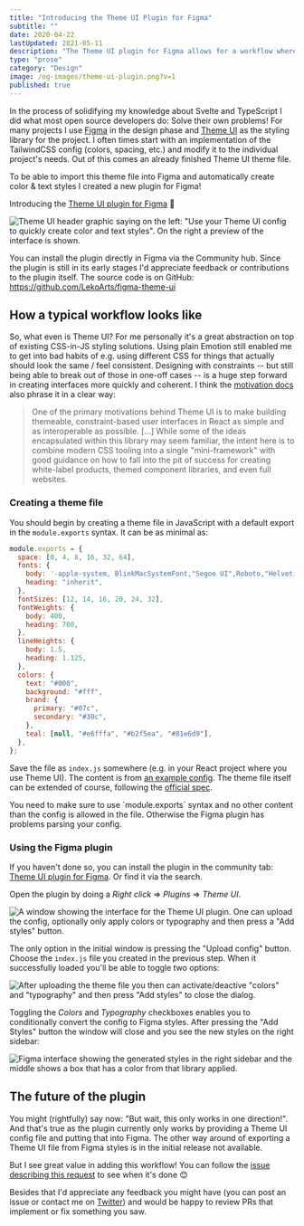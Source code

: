 ```yaml
---
title: "Introducing the Theme UI Plugin for Figma"
subtitle: ""
date: 2020-04-22
lastUpdated: 2021-05-11
description: "The Theme UI plugin for Figma allows for a workflow where Theme UI is the starting point both for design & development."
type: "prose"
category: "Design"
image: /og-images/theme-ui-plugin.png?v=1
published: true
---
```


In the process of solidifying my knowledge about Svelte and TypeScript I did what most open source developers do: Solve their own problems! For many projects I use [Figma](https://www.figma.com/) in the design phase and [Theme UI](http://theme-ui.com/) as the styling library for the project. I often times start with an implementation of the TailwindCSS config (colors, spacing, etc.) and modify it to the individual project's needs. Out of this comes an already finished Theme UI theme file.

To be able to import this theme file into Figma and automatically create color & text styles I created a new plugin for Figma!

Introducing the [Theme UI plugin for Figma](https://www.figma.com/community/plugin/797015796747379907/Theme-UI) 🎉

![Theme UI header graphic saying on the left: "Use your Theme UI config to quickly create color and text styles". On the right a preview of the interface is shown.](./theme-ui_header.jpg)

You can install the plugin directly in Figma via the Community hub. Since the plugin is still in its early stages I'd appreciate feedback or contributions to the plugin itself. The source code is on GitHub: https://github.com/LekoArts/figma-theme-ui

## How a typical workflow looks like

So, what even is Theme UI? For me personally it's a great abstraction on top of existing CSS-in-JS styling solutions. Using plain Emotion still enabled me to get into bad habits of e.g. using different CSS for things that actually should look the same / feel consistent. Designing with constraints -- but still being able to break out of those in one-off cases -- is a huge step forward in creating interfaces more quickly and coherent. I think the [motivation docs](https://theme-ui.com/guides/motivation/) also phrase it in a clear way:

> One of the primary motivations behind Theme UI is to make building themeable, constraint-based user interfaces in React as simple and as interoperable as possible. [...] While some of the ideas encapsulated within this library may seem familiar, the intent here is to combine modern CSS tooling into a single "mini-framework" with good guidance on how to fall into the pit of success for creating white-label products, themed component libraries, and even full websites.

### Creating a theme file

You should begin by creating a theme file in JavaScript with a default export in the `module.exports` syntax. It can be as minimal as:

```js title=index.js
module.exports = {
  space: [0, 4, 8, 16, 32, 64],
  fonts: {
    body: '-apple-system, BlinkMacSystemFont,"Segoe UI",Roboto,"Helvetica Neue",Arial,"Noto Sans",sans-serif,"Apple Color Emoji","Segoe UI Emoji","Segoe UI Symbol","Noto Color Emoji"',
    heading: "inherit",
  },
  fontSizes: [12, 14, 16, 20, 24, 32],
  fontWeights: {
    body: 400,
    heading: 700,
  },
  lineHeights: {
    body: 1.5,
    heading: 1.125,
  },
  colors: {
    text: "#000",
    background: "#fff",
    brand: {
      primary: "#07c",
      secondary: "#30c",
    },
    teal: [null, "#e6fffa", "#b2f5ea", "#81e6d9"],
  },
};
```

Save the file as `index.js` somewhere (e.g. in your React project where you use Theme UI). The content is from [an example config](https://github.com/LekoArts/figma-theme-ui/blob/master/example-config.js). The theme file itself can be extended of course, following the [official spec](https://theme-ui.com/theme-spec/).

<Alert status="info" title="Note">
  You need to make sure to use `module.exports` syntax and no other content than
  the config is allowed in the file. Otherwise the Figma plugin has problems
  parsing your config.
</Alert>

### Using the Figma plugin

If you haven't done so, you can install the plugin in the community tab: [Theme UI plugin for Figma](https://www.figma.com/community/plugin/797015796747379907/Theme-UI). Or find it via the search.

Open the plugin by doing a _Right click_ => _Plugins_ => _Theme UI_.

![A window showing the interface for the Theme UI plugin. One can upload the config, optionally only apply colors or typography and then press a "Add styles" button.](./theme-ui_step-01.jpg)

The only option in the initial window is pressing the "Upload config" button. Choose the `index.js` file you created in the previous step. When it successfully loaded you'll be able to toggle two options:

![After uploading the theme file you then can activate/deactive "colors" and "typography" and then press "Add styles" to close the dialog.](./theme-ui_step-02.jpg)

Toggling the _Colors_ and _Typography_ checkboxes enables you to conditionally convert the config to Figma styles. After pressing the "Add Styles" button the window will close and you see the new styles on the right sidebar:

![Figma interface showing the generated styles in the right sidebar and the middle shows a box that has a color from that library applied.](./theme-ui_step-03.jpg)

## The future of the plugin

You might (rightfully) say now: "But wait, this only works in one direction!". And that's true as the plugin currently only works by providing a Theme UI config file and putting that into Figma. The other way around of exporting a Theme UI file from Figma styles is in the initial release not available.

But I see great value in adding this workflow! You can follow the [issue describing this request](https://github.com/LekoArts/figma-theme-ui/issues/16) to see when it's done 😊

Besides that I'd appreciate any feedback you might have (you can post an issue or contact me on [Twitter](https://www.twitter.com/lekoarts_de)) and would be happy to review PRs that implement or fix something you saw.
